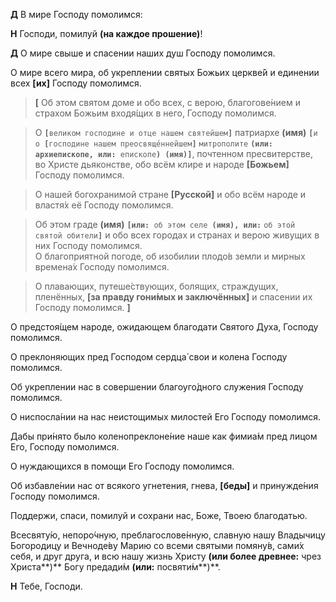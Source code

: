 **Д** В мире Господу помолимся:  

**Н** Господи, помилуй **(на каждое прошение)**!  

**Д** О мире свыше и спасении наших душ Господу помолимся.  

О мире всего мира, об укреплении святых Божьих церкве́й и единении всех **[**их**]** Господу помолимся.  

> **<b>[</b>** Об этом святом доме и обо всех, с верою, благогове́нием и страхом Божьим входя́щих в него, Господу помолимся.  

> О **`[`**`великом господине и отце нашем святейшем`**`]`** патриархе **(имя)** **`[`**`и о `**`[`**`господине нашем преосвяще́ннейшем`**`]`** ` митрополите ` **` (или: ` **` архиепископе `**`, или: `**` епископе `**`) (имя)]`**, почтенном пресвитерстве, во Христе дьяконстве, обо всём клире и народе **[**Божьем**]** Господу помолимся.  

> О нашей богохранимой стране **[**Русской**]** и обо всём народе и властя́х её Господу помолимся.  

> Об этом граде **(имя)** **`[или: `**` об этом селе `**` (имя), или:`** ` об этой святой обители `**`]`** и обо всех городах и странах и верою живущих в них Господу помолимся.  
> О благоприятной погоде, об изобилии плодо́в земли и мирных времена́х Господу помолимся.  

> О плавающих, путеше́ствующих, болящих, страждущих, пленённых, **[**за правду гони́мых и заключённых**]** и спасении их Господу помолимся. **<b>]</b>**

О предстоя́щем народе, ожидающем благодати Святого Духа, Господу помолимся.

О преклоняющих пред Господом сердца́ свои и колена Господу помолимся.

Об укреплении нас в совершении благоуго́дного служения Господу помолимся.

О ниспосла́нии на нас неистощимых милостей Его Господу помолимся.

Дабы при́нято было коленопреклоне́ние наше как фимиа́м пред лицом Его, Господу помолимся.

О нуждающихся в помощи Его Господу помолимся.

Об избавле́нии нас от всякого угнетения, гнева, **[**беды́**]** и принужде́ния Господу помолимся.  

Поддержи, спаси, помилуй и сохрани нас, Боже, Твоею благодатью.  

Всесвяту́ю, непоро́чную, преблагослове́нную, славную нашу Владычицу Богородицу и Вечноде́ву Марию со всеми святыми помяну́в, сами́х себя, и друг друга, и всю нашу жизнь Христу **(или более древнее:** чрез Христа**)** Богу предади́м **(или:** посвяти́м**)**.  

**Н** Тебе, Господи.

